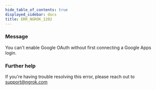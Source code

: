 ```yaml
---
hide_table_of_contents: true
displayed_sidebar: docs
title: ERR_NGROK_1202
---
```


### Message

You can't enable Google OAuth without first connecting a Google Apps login.

### Further help

If you're having trouble resolving this error, please reach out to [support@ngrok.com](mailto:support@ngrok.com?subject=Help%20with%20ERR_NGROK_1202)
